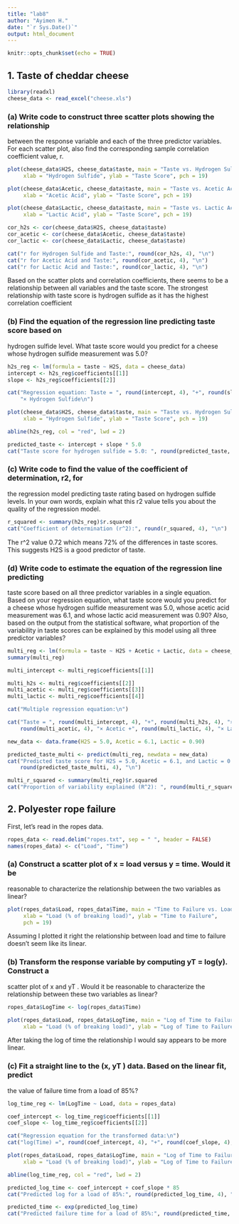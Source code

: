 ---
title: "lab8"
author: "Ayimen H."
date: "`r Sys.Date()`"
output: html_document
---

```{r setup, include=FALSE}
knitr::opts_chunk$set(echo = TRUE)
```

## 1. Taste of cheddar cheese

```{r}
library(readxl)
cheese_data <- read_excel("cheese.xls")
```

### (a) Write code to construct three scatter plots showing the relationship 
between the response variable and each of the three predictor variables. For 
each scatter plot, also find the corresponding sample correlation coefficient 
value, r.

```{r}
plot(cheese_data$H2S, cheese_data$taste, main = "Taste vs. Hydrogen Sulfide", 
     xlab = "Hydrogen Sulfide", ylab = "Taste Score", pch = 19)

plot(cheese_data$Acetic, cheese_data$taste, main = "Taste vs. Acetic Acid",
     xlab = "Acetic Acid", ylab = "Taste Score", pch = 19)

plot(cheese_data$Lactic, cheese_data$taste, main = "Taste vs. Lactic Acid",
     xlab = "Lactic Acid", ylab = "Taste Score", pch = 19)

cor_h2s <- cor(cheese_data$H2S, cheese_data$taste)
cor_acetic <- cor(cheese_data$Acetic, cheese_data$taste)
cor_lactic <- cor(cheese_data$Lactic, cheese_data$taste)

cat("r for Hydrogen Sulfide and Taste:", round(cor_h2s, 4), "\n")
cat("r for Acetic Acid and Taste:", round(cor_acetic, 4), "\n")
cat("r for Lactic Acid and Taste:", round(cor_lactic, 4), "\n")
```
Based on the scatter plots and correlation coefficients, there seems to be a 
relationship between all variables and the taste score. The strongest relationship 
with taste score is hydrogen sulfide as it has the highest correlation coefficient

### (b) Find the equation of the regression line predicting taste score based on 
hydrogen sulfide level. What taste score would you predict for a cheese whose 
hydrogen sulfide measurement was 5.0?

```{r}
h2s_reg <- lm(formula = taste ~ H2S, data = cheese_data)
intercept <- h2s_reg$coefficients[[1]]
slope <- h2s_reg$coefficients[[2]]

cat("Regression equation: Taste = ", round(intercept, 4), "+", round(slope, 4), 
    "× Hydrogen Sulfide\n")

plot(cheese_data$H2S, cheese_data$taste, main = "Taste vs. Hydrogen Sulfide", 
     xlab = "Hydrogen Sulfide", ylab = "Taste Score", pch = 19)

abline(h2s_reg, col = "red", lwd = 2)

predicted_taste <- intercept + slope * 5.0
cat("Taste score for hydrogen sulfide = 5.0: ", round(predicted_taste, 4))
```

### (c) Write code to find the value of the coefficient of determination, r2, for 
the regression model predicting taste rating based on hydrogen sulfide levels. 
In your own words, explain what this r2 value tells you about the quality of the 
regression model.

```{r}
r_squared <- summary(h2s_reg)$r.squared
cat("Coefficient of determination (r^2):", round(r_squared, 4), "\n")
```
The r^2 value 0.72 which means 72% of the differences in taste scores. This 
suggests H2S is a good predictor of taste.

### (d) Write code to estimate the equation of the regression line predicting 
taste score based on all three predictor variables in a single equation. Based 
on your regression equation, what taste score would you predict for a cheese 
whose hydrogen sulfide measurement was 5.0, whose acetic acid measurement was 6.1,
and whose lactic acid measurement was 0.90? Also, based on the output from the 
statistical software, what proportion of the variability in taste scores can be 
explained by this model using all three predictor variables?

```{r}
multi_reg <- lm(formula = taste ~ H2S + Acetic + Lactic, data = cheese_data)
summary(multi_reg)

multi_intercept <- multi_reg$coefficients[[1]]

multi_h2s <- multi_reg$coefficients[[2]]
multi_acetic <- multi_reg$coefficients[[3]]
multi_lactic <- multi_reg$coefficients[[4]]

cat("Multiple regression equation:\n")

cat("Taste = ", round(multi_intercept, 4), "+", round(multi_h2s, 4), "× H2S +", 
    round(multi_acetic, 4), "× Acetic +", round(multi_lactic, 4), "× Lactic\n")

new_data <- data.frame(H2S = 5.0, Acetic = 6.1, Lactic = 0.90)

predicted_taste_multi <- predict(multi_reg, newdata = new_data)
cat("Predicted taste score for H2S = 5.0, Acetic = 6.1, and Lactic = 0.90: ", 
    round(predicted_taste_multi, 4), "\n")

multi_r_squared <- summary(multi_reg)$r.squared
cat("Proportion of variability explained (R^2): ", round(multi_r_squared, 4), "\n")
```

## 2. Polyester rope failure

First, let's read in the ropes data.

```{r}
ropes_data <- read.delim("ropes.txt", sep = " ", header = FALSE)
names(ropes_data) <- c("Load", "Time")
```

### (a) Construct a scatter plot of x = load versus y = time. Would it be 
reasonable to characterize the relationship between the two variables as linear?

```{r}
plot(ropes_data$Load, ropes_data$Time, main = "Time to Failure vs. Load", 
     xlab = "Load (% of breaking load)", ylab = "Time to Failure", 
     pch = 19)
```
Assuming I plotted it right the relationship between load and time to failure 
doesn't seem like its linear.

### (b) Transform the response variable by computing yT = log(y). Construct a 
scatter plot of x and yT . Would it be reasonable to characterize the relationship 
between these two variables as linear?

```{r}
ropes_data$LogTime <- log(ropes_data$Time)

plot(ropes_data$Load, ropes_data$LogTime, main = "Log of Time to Failure vs. Load",
     xlab = "Load (% of breaking load)", ylab = "Log of Time to Failure", pch = 19)
```
After taking the log of time the relationship I would say appears to be more linear.

### (c) Fit a straight line to the (x, yT ) data. Based on the linear fit, predict 
the value of failure time from a load of 85%?

```{r}
log_time_reg <- lm(LogTime ~ Load, data = ropes_data)

coef_intercept <- log_time_reg$coefficients[[1]]
coef_slope <- log_time_reg$coefficients[[2]]

cat("Regression equation for the transformed data:\n")
cat("log(Time) =", round(coef_intercept, 4), "+", round(coef_slope, 4), "× Load\n")

plot(ropes_data$Load, ropes_data$LogTime, main = "Log of Time to Failure vs. Load",
     xlab = "Load (% of breaking load)", ylab = "Log of Time to Failure", pch = 19)

abline(log_time_reg, col = "red", lwd = 2)

predicted_log_time <- coef_intercept + coef_slope * 85
cat("Predicted log for a load of 85%:", round(predicted_log_time, 4), "\n")

predicted_time <- exp(predicted_log_time)
cat("Predicted failure time for a load of 85%:", round(predicted_time, 4), "\n")
```